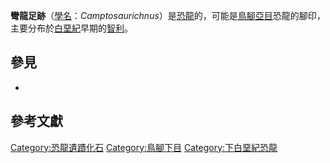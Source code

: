 
{{Automatic Taxobox
| fossil_range =  {{fossil range|150.8|145.5}}[[下白堊紀|下白堊紀]]
| image = 
| image_caption = 
| taxon = Camptosaurichnus
| authority = Casamiquela & Fasola, 1968
| type_species =  ''Camptosaurichnus fasolae''
| type_species_authority = Casamiquela & Fasola, 1968 
}}
'''彎龍足跡'''（[[學名|學名]]：''Camptosaurichnus''）是[[恐龍|恐龍]]的{{link-en|遺蹟分類單元|Ichnotaxon}}，可能是[[鳥腳亞目|鳥腳亞目]]恐龍的腳印，主要分布於[[白堊紀|白堊紀]]早期的[[智利|智利]]。

==參見==
{{Portal|恐龍}}
* {{link-en|恐龍遺跡屬列表|List of dinosaur ichnogenera}}

==參考文獻==
{{cite book |last=Glut |first=Donald F. |title=Dinosaurs: The Encyclopedia. 3rd Supplement |year=2003 |publisher=McFarland & Company, Inc. |location=Jefferson, North Carolina |isbn=0-7864-1166-X |chapter=Appendix: Dinosaur Tracks and Eggs |pages=[https://archive.org/details/dinosaursencyclo00glut_2/page/613 613–652] |url-access=registration |url=https://archive.org/details/dinosaursencyclo00glut_2/page/613 }}
{{Ornithopoda|R.}}
{{Taxonbar|from=Q5028592}}

[[Category:恐龍遺蹟化石|Category:恐龍遺蹟化石]]
[[Category:鳥腳下目|Category:鳥腳下目]]
[[Category:下白堊紀恐龍|Category:下白堊紀恐龍]]
{{Ornithopod-stub}}